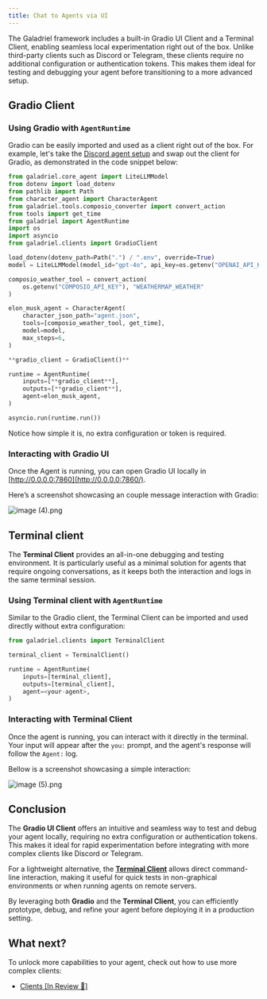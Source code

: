 ```yaml
---
title: Chat to Agents via UI
---
```

The Galadriel framework includes a built-in Gradio UI Client and a Terminal Client, enabling seamless local experimentation right out of the box. Unlike third-party clients such as Discord or Telegram, these clients require no additional configuration or authentication tokens. This makes them ideal for testing and debugging your agent before transitioning to a more advanced setup.

## Gradio Client

### Using Gradio with `AgentRuntime`

Gradio can be easily imported and used as a client right out of the box. For example, let's take the [Discord agent setup](https://github.com/galadriel-ai/galadriel/tree/main/examples/discord) and swap out the client for Gradio, as demonstrated in the code snippet below:

```python
from galadriel.core_agent import LiteLLMModel
from dotenv import load_dotenv
from pathlib import Path
from character_agent import CharacterAgent
from galadriel.tools.composio_converter import convert_action
from tools import get_time
from galadriel import AgentRuntime
import os
import asyncio
from galadriel.clients import GradioClient

load_dotenv(dotenv_path=Path(".") / ".env", override=True)
model = LiteLLMModel(model_id="gpt-4o", api_key=os.getenv("OPENAI_API_KEY"))

composio_weather_tool = convert_action(
    os.getenv("COMPOSIO_API_KEY"), "WEATHERMAP_WEATHER"
)

elon_musk_agent = CharacterAgent(
    character_json_path="agent.json",
    tools=[composio_weather_tool, get_time],
    model=model,
    max_steps=6,
)

**gradio_client = GradioClient()**

runtime = AgentRuntime(
    inputs=[**gradio_client**],
    outputs=[**gradio_client**],
    agent=elon_musk_agent,
)

asyncio.run(runtime.run())

```

Notice how simple it is, no extra configuration or token is required.

### Interacting with Gradio UI

Once the Agent is running, you can open Gradio UI locally in [http://0.0.0.0:7860](http://0.0.0.0:7860/).

Here’s a screenshot showcasing an couple message interaction with Gradio:

![image (4).png](attachment:0973e7eb-2a23-46bb-a68f-677def6481aa:image_(4).png)

## Terminal client

The **Terminal Client** provides an all-in-one debugging and testing environment. It is particularly useful as a minimal solution for agents that require ongoing conversations, as it keeps both the interaction and logs in the same terminal session.

### Using Terminal client with `AgentRuntime`

Similar to the Gradio client, the Terminal Client can be imported and used directly without extra configuration:

```python
from galadriel.clients import TerminalClient

terminal_client = TerminalClient()

runtime = AgentRuntime(
    inputs=[terminal_client],
    outputs=[terminal_client],
    agent=<your-agent>,
)
```

### Interacting with Terminal Client

Once the agent is running, you can interact with it directly in the terminal. Your input will appear after the `you:` prompt, and the agent's response will follow the `Agent:` log.

Bellow is a screenshot showcasing a simple interaction:

![image (5).png](attachment:d7af73eb-a08c-49f5-9f4e-953fad8ca7d5:image_(5).png)

## Conclusion

The **Gradio UI Client** offers an intuitive and seamless way to test and debug your agent locally, requiring no extra configuration or authentication tokens. This makes it ideal for rapid experimentation before integrating with more complex clients like Discord or Telegram.

For a lightweight alternative, the [**Terminal Client**](https://github.com/galadriel-ai/galadriel/blob/main/galadriel/clients/terminal_client.py) allows direct command-line interaction, making it useful for quick tests in non-graphical environments or when running agents on remote servers.

By leveraging both **Gradio** and the **Terminal Client**, you can efficiently prototype, debug, and refine your agent before deploying it in a production setting.

## What next?

To unlock more capabilities to your agent, check out how to use more complex clients:

- [Clients [In Review 👀]](https://www.notion.so/Clients-In-Review-18c52f74d7f680fb9340dc40e321a747?pvs=21)